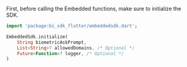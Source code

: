 First, before calling the Embedded functions, make sure to initialize the SDK.

```dart
import 'package:bi_sdk_flutter/embeddedsdk.dart';

EmbeddedSdk.initialize(
    String biometricAskPrompt,
    List<String>? allowedDomains, /* Optional */
    Future<Function>? logger, /* Optional */
)
```
